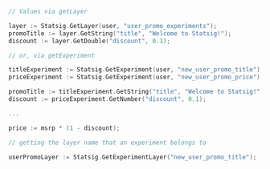 ```go
// Values via getLayer

layer := Statsig.GetLayer(user, "user_promo_experiments");
promoTitle := layer.GetString("title", "Welcome to Statsig!");
discount := layer.GetDouble("discount", 0.1);

// or, via getExperiment

titleExperiment := Statsig.GetExperiment(user, "new_user_promo_title");
priceExperiment := Statsig.GetExperiment(user, "new_user_promo_price");

promoTitle := titleExperiment.GetString("title", "Welcome to Statsig!");
discount := priceExperiment.GetNumber("discount", 0.1);

...

price := msrp * (1 - discount);

// getting the layer name that an experiment belongs to

userPromoLayer := Statsig.GetExperimentLayer("new_user_promo_title");
```

